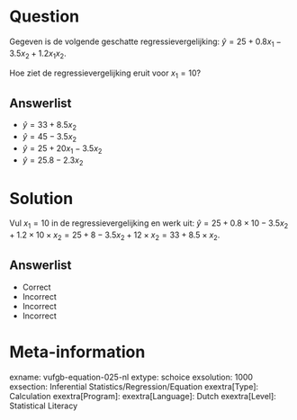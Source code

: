 Question
========

Gegeven is de volgende geschatte regressievergelijking: $\hat{y} = 25+0.8x_{1}-3.5x_{2}+1.2x_{1}x_{2}$.

Hoe ziet de regressievergelijking eruit voor $x_{1} = 10$?
  
Answerlist
----------
* $\hat{y} = 33+8.5x_{2}$
* $\hat{y} = 45-3.5x_{2}$
* $\hat{y} = 25+20x_{1}-3.5x_{2}$
* $\hat{y} = 25.8-2.3x_{2}$

Solution
========

Vul $x_{1} = 10$ in de regressievergelijking en werk uit: $\hat{y} = 25+0.8 \times 10-3.5x_{2}+1.2 \times 10 \times x_{2} = 25+8-3.5x_{2}+12 \times x_{2} = 33+8.5 \times x_{2}$.

Answerlist
----------
* Correct
* Incorrect
* Incorrect
* Incorrect

Meta-information
================
exname: vufgb-equation-025-nl
extype: schoice
exsolution: 1000
exsection: Inferential Statistics/Regression/Equation
exextra[Type]: Calculation
exextra[Program]: 
exextra[Language]: Dutch
exextra[Level]: Statistical Literacy